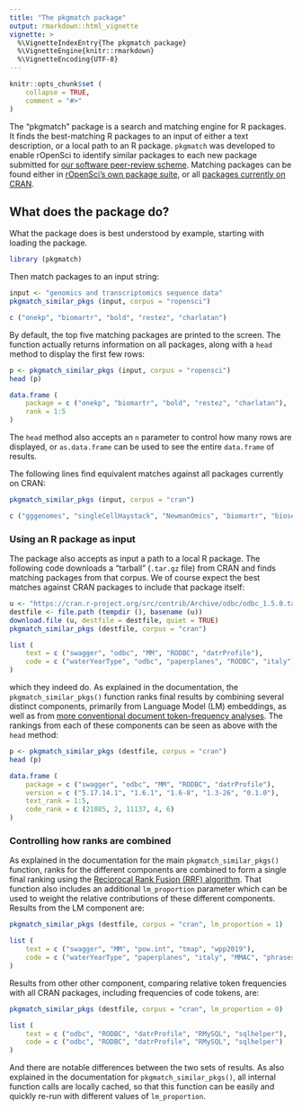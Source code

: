 ```yaml
---
title: "The pkgmatch package"
output: rmarkdown::html_vignette
vignette: >
  %\VignetteIndexEntry{The pkgmatch package}
  %\VignetteEngine{knitr::rmarkdown}
  %\VignetteEncoding{UTF-8}
---
```


```r
knitr::opts_chunk$set (
    collapse = TRUE,
    comment = "#>"
)
```

The "pkgmatch" package is a search and matching engine for R packages. It finds
the best-matching R packages to an input of either a text description, or a
local path to an R package. `pkgmatch` was developed to enable rOpenSci to
identify similar packages to each new package submitted for [our software
peer-review scheme](https://ropensci.org/software-review/). Matching packages
can be found either in [rOpenSci's own package
suite](https://ropensci.org/packages/), or all [packages currently on
CRAN](https://cran.r-project.org).

## What does the package do?

What the package does is best understood by example, starting with loading the package.

```r
library (pkgmatch)
```

Then match packages to an input string:

```r
input <- "genomics and transcriptomics sequence data"
pkgmatch_similar_pkgs (input, corpus = "ropensci")
```

```r
c ("onekp", "biomartr", "bold", "restez", "charlatan")
```

By default, the top five matching packages are printed to the screen. The
function actually returns information on all packages, along with a `head`
method to display the first few rows:

```r
p <- pkgmatch_similar_pkgs (input, corpus = "ropensci")
head (p)
```
```r
data.frame (
    package = c ("onekp", "biomartr", "bold", "restez", "charlatan"),
    rank = 1:5
)
```

The `head` method also accepts an `n` parameter to control how many rows are
displayed, or `as.data.frame` can be used to see the entire `data.frame` of
results.

The following lines find equivalent matches against all packages currently on
CRAN:

```r
pkgmatch_similar_pkgs (input, corpus = "cran")
```

```r
c ("gggenomes", "singleCellHaystack", "NewmanOmics", "biomartr", "bioseq")
```

### Using an R package as input

The package also accepts as input a path to a local R package. The following
code downloads a "tarball" (`.tar.gz` file) from CRAN and finds matching
packages from that corpus. We of course expect the best matches against CRAN
packages to include that package itself:

```r
u <- "https://cran.r-project.org/src/contrib/Archive/odbc/odbc_1.5.0.tar.gz"
destfile <- file.path (tempdir (), basename (u))
download.file (u, destfile = destfile, quiet = TRUE)
pkgmatch_similar_pkgs (destfile, corpus = "cran")
```

```r
list (
    text = c ("swagger", "odbc", "MM", "RODBC", "datrProfile"),
    code = c ("waterYearType", "odbc", "paperplanes", "RODBC", "italy")
)
```

which they indeed do. As explained in the documentation, the
`pkgmatch_similar_pkgs()` function ranks final results by combining several
distinct components, primarily from Language Model (LM) embeddings, as
well as from [more conventional document token-frequency
analyses](https://en.wikipedia.org/wiki/Okapi_BM25). The rankings from each of
these components can be seen as above with the `head` method:

```r
p <- pkgmatch_similar_pkgs (destfile, corpus = "cran")
head (p)
```
```r
data.frame (
    package = c ("swagger", "odbc", "MM", "RODBC", "datrProfile"),
    version = c ("5.17.14.1", "1.6.1", "1.6-8", "1.3-26", "0.1.0"),
    text_rank = 1:5,
    code_rank = c (21085, 2, 11137, 4, 6)
)
```

### Controlling how ranks are combined

As explained in the documentation for the main `pkgmatch_similar_pkgs()`
function, ranks for the different components are combined to form a single
final ranking using the [Reciprocal Rank Fusion (RRF)
algorithm](https://plg.uwaterloo.ca/~gvcormac/cormacksigir09-rrf.pdf). That
function also includes an additional `lm_proportion` parameter which can be
used to weight the relative contributions of these different components.
Results from the LM component are:

```r
pkgmatch_similar_pkgs (destfile, corpus = "cran", lm_proportion = 1)
```
```r
list (
    text = c ("swagger", "MM", "pow.int", "tmap", "wpp2019"),
    code = c ("waterYearType", "paperplanes", "italy", "MMAC", "phrases")
)
```

Results from other other component, comparing relative token frequencies with
all CRAN packages, including frequencies of code tokens, are:

```r
pkgmatch_similar_pkgs (destfile, corpus = "cran", lm_proportion = 0)
```
```r
list (
    text = c ("odbc", "RODBC", "datrProfile", "RMySQL", "sqlhelper"),
    code = c ("odbc", "RODBC", "datrProfile", "RMySQL", "sqlhelper")
)
```

And there are notable differences between the two sets of results. As also
explained in the documentation for `pkgmatch_similar_pkgs()`, all internal
function calls are locally cached, so that this function can be easily and
quickly re-run with different values of `lm_proportion`.

